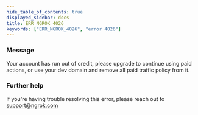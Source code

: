 ```yaml
---
hide_table_of_contents: true
displayed_sidebar: docs
title: ERR_NGROK_4026
keywords: ["ERR_NGROK_4026", "error 4026"]
---
```


### Message

Your account has run out of credit, please upgrade to continue using paid actions, or use your dev domain and remove all paid traffic policy from it.

### Further help

If you're having trouble resolving this error, please reach out to [support@ngrok.com](mailto:support@ngrok.com?subject=Help%20with%20ERR_NGROK_4026)
